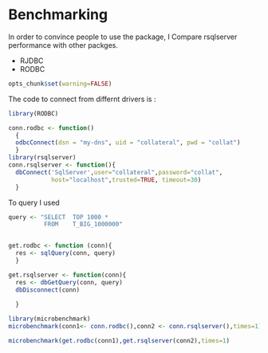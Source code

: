 Benchmarking
========================================================

In order to convince people to use the package, 
I Compare rsqlserver performance with other packges.

* RJDBC
* RODBC


```r

opts_chunk$set(warning=FALSE)

```

The code to connect from differnt drivers is :
```r
library(RODBC)

conn.rodbc <- function()
  {
  odbcConnect(dsn = "my-dns", uid = "collateral", pwd = "collat")
  }
library(rsqlserver)
conn.rsqlserver <- function(){
  dbConnect('SqlServer',user="collateral",password="collat",
            host="localhost",trusted=TRUE, timeout=30)
  }

```
To query I used 


```r
query <- "SELECT  TOP 1000 * 
          FROM    T_BIG_1000000"


get.rodbc <- function (conn){
  res <- sqlQuery(conn, query)
  }

get.rsqlserver <- function(conn){
  res <- dbGetQuery(conn, query)
  dbDisconnect(conn)
  
  }

```

```r

library(microbenchmark)
microbenchmark(conn1<- conn.rodbc(),conn2 <- conn.rsqlserver(),times=1)

microbenchmark(get.rodbc(conn1),get.rsqlserver(conn2),times=1)


```
